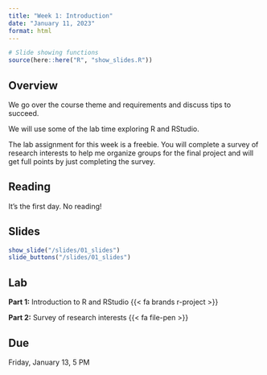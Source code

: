 ```yaml
---
title: "Week 1: Introduction"
date: "January 11, 2023"
format: html
---
```


```r
# Slide showing functions
source(here::here("R", "show_slides.R"))
```

## Overview

We go over the course theme and requirements and discuss tips to succeed.

We will use some of the lab time exploring R and RStudio.

The lab assignment for this week is a freebie. You will complete a survey of research interests to help me organize groups for the final project and will get full points by just completing the survey.

## Reading

It's the first day. No reading!

## Slides

```r
show_slide("/slides/01_slides")
slide_buttons("/slides/01_slides")
```


## Lab

**Part 1:** Introduction to R and RStudio {{< fa brands r-project >}}

**Part 2:** Survey of research interests {{< fa file-pen >}}

::: {.callout-warning}
## Due

Friday, January 13, 5 PM
:::